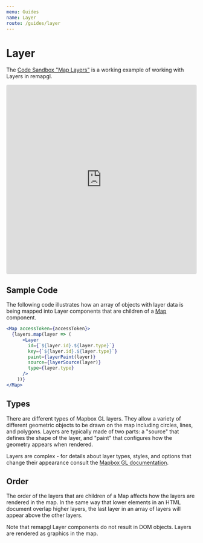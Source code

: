 ```yaml
---
menu: Guides
name: Layer
route: /guides/layer
---
```


# Layer

The [Code Sandbox "Map
Layers"](https://codesandbox.io/embed/map-layers-w2hu4?fontsize=14&hidenavigation=1&theme=dark)
is a working example of working with Layers in remapgl.

<iframe
     src="https://codesandbox.io/embed/map-layers-w2hu4?fontsize=14&hidenavigation=1&theme=dark"
     style="width:100%; height:500px; border:0; border-radius: 4px;
     overflow:hidden;" title="Map Layers" allow="geolocation; microphone;
     camera; midi; vr; accelerometer; gyroscope; payment; ambient-light-sensor;
     encrypted-media; usb" sandbox="allow-modals allow-forms allow-popups
     allow-scripts allow-same-origin"
   ></iframe>

## Sample Code

The following code illustrates how an array of objects with layer data is being
mapped into Layer components that are children of a [Map](/map) component.

```jsx
<Map accessToken={accessToken}>
  {layers.map(layer => (
      <Layer
        id={`${layer.id}.${layer.type}`}
        key={`${layer.id}.${layer.type}`}
        paint={layerPaint(layer)}
        source={layerSource(layer)}
        type={layer.type}
      />
    ))}
</Map>
```

## Types

There are different types of Mapbox GL layers. They allow a variety of different
geometric objects to be drawn on the map including circles, lines, and polygons.
Layers are typically made of two parts: a "source" that defines the shape of
the layer, and "paint" that configures how the geometry appears when rendered.

Layers are complex - for details about layer types, styles, and options that
change their appearance consult the [Mapbox GL
documentation](https://docs.mapbox.com/mapbox-gl-js/style-spec/#layers).


## Order

The order of the layers that are children of a Map affects how the layers are
rendered in the map. In the same way that lower elements in an HTML document
overlap higher layers, the last layer in an array of layers will appear above
the other layers.

Note that remapgl Layer components do not result in DOM objects. Layers are
rendered as graphics in the map.
